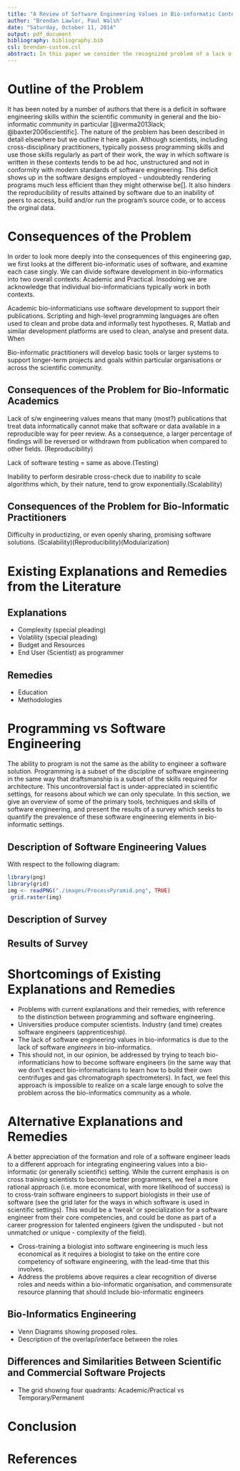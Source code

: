 ```yaml
---
title: "A Review of Software Engineering Values in Bio-informatic Contexts"
author: "Brendan Lawlor, Paul Walsh"
date: "Saturday, October 11, 2014"
output: pdf_document
bibliography: bibliography.bib
csl: brendan-custom.csl
abstract: In this paper we consider the recognized problem of a lack of software engineering skills in bio-informatic contexts and discuss the consequences of this lack. We examine existing explanations and remedies to the problem, point out their shortcomings, and propose alternatives. Previous analyses of the problem have tended to treat the use of software in scientific contexts as categorically different from the general application of software engineering in other settings (for example, commercially). In contrast, we describe it as a specialization of that discipline, and examine how it is practiced. Specifically, we highlight the difference between programming and software engineering, list elements of the latter and present the results of a survey of bio-informatic practitioners which quantifies the extent to which those elements are employed in bio-informatics. In the light of the results we identify the role of the bio-informatic engineer - which is unaccounted for in the literature - and propose an educational emphasis on cross-training experienced software engineers into this role.  
---
```


  
# Outline of the Problem
It has been noted by a number of authors that there is a deficit in software engineering skills within the scientific community in general and the bio-informatic community in particular [@verma2013lack; @baxter2006scientific]. The nature of the problem has been described in detail elsewhere but we outline it here again. Although scientists, including cross-disciplinary practitioners, typically possess programming skills and use those skills regularly as part of their work, the way in which software is written in these contexts tends to be ad hoc, unstructured and not in conformity with modern standards of software engineering. This deficit shows up in the software designs employed - undoubtedly rendering programs much less efficient than they might otherwise be[]. It also hinders the reproducibility of results attained by software due to an inability of peers to access, build and/or run the program's source code, or to access the orginal data.

# Consequences of the Problem
In order to look more deeply into the consequences of this engineering gap, we first looks at the different bio-informatic uses of software, and examine each case singly. We can divide software development in bio-informatics into two overall contexts: Academic and Practical. Insodoing we are acknowledge that individual bio-informaticians typically work in both contexts. 

Academic bio-informaticians use software development to support their publications. Scripting and high-level programming languages are often used to clean and probe data and informally test hypotheses. R, Matlab and similar development platforms are used to clean, analyse and present data. When 

Bio-informatic practitioners will develop basic tools or larger systems to support longer-term projects and goals within particular organisations or across the scientific community.

## Consequences of the Problem for Bio-Informatic Academics
Lack of s/w engineering values means that many (most?) publications that treat data informatically cannot make that software or data available in a reproducible way for peer review. As a consequence, a larger percentage of findings will be reversed or withdrawn from publication when compared to other fields. (Reproducibility) 

Lack of software testing = same as above.(Testing) 

Inability to perform desirable cross-check due to inability to scale algorithms which, by their nature, tend to grow exponentially.(Scalability) 



## Consequences of the Problem for Bio-Informatic Practitioners

Difficulty in productizing, or even openly sharing, promising software solutions. (Scalability)(Reproducibility)(Modularization)


# Existing Explanations and Remedies from the Literature
## Explanations

* Complexity (special pleading)
* Volatility (special pleading)
* Budget and Resources
* End User (Scientist) as programmer

## Remedies
* Education
* Methodologies

# Programming vs Software Engineering

The ability to program is not the same as the ability to engineer a software solution. Programming is a subset of the discipline of software engineering in the same way that draftsmanship is a subset of the skills required for architecture. This uncontroversial fact is under-appreciated in scientific settings, for reasons about which we can only speculate. In this section, we give an overview of some of the primary tools, techniques and skills of software engineering, and present the results of a survey which seeks to quantify the prevalence of these software engineering elements in bio-informatic settings.

## Description of Software Engineering Values  
With respect to the following diagram:
```r
library(png)
library(grid)
img <- readPNG("./images/ProcessPyramid.png", TRUE)
 grid.raster(img)
```

## Description of Survey

## Results of Survey

# Shortcomings of Existing Explanations and Remedies
* Problems with current explanations and their remedies, with reference to the distinction between programming and software engineering. 
* Universities produce computer scientists. Industry (and time) creates software engineers (apprenticeship).
* The lack of software engineering values in bio-informatics is due to the lack of software _engineers_ in bio-informatics.
* This should not, in our opinion, be addressed by trying to teach bio-informaticians how to become software engineers (in the same way that we don't expect bio-informaticians to learn how to build their own centrifuges and gas chromatograph spectrometers). In fact, we feel this approach is impossible to realize on a scale large enough to solve the problem across the bio-informatics community as a whole. 


# Alternative Explanations and Remedies
A better appreciation of the formation and role of a software engineer leads to a different approach for integrating engineering values into a bio-informatic (or generally scientific) setting. While the current emphasis is on cross training scientists to become better programmers, we feel a more rational approach (i.e. more economical, with more likelihood of success) is to cross-train software engineers to support biologists in their use of software (see the grid later for the ways in which software is used in scientific settings). This would be a 'tweak' or specialization for a software engineer from their core competencies, and could be done as part of a career progression for talented engineers (given the undisputed - but not unmatched or unique - complexity of the field).

* Cross-training a biologist into software engineering is much less economical as it requires a biologist to take on the entire core competency of software engineering, with the lead-time that this involves.
* Address the problems above requires a clear recognition of diverse roles and needs within a bio-informatic organisation, and commensurate resource planning that should include bio-informatic engineers

## Bio-Informatics Engineering
* Venn Diagrams showing proposed roles.
* Description of the overlap/interface between the roles


## Differences and Similarities Between Scientific and Commercial Software Projects

* The grid showing four quadrants: Academic/Practical vs Temporary/Permanent

# Conclusion

# References